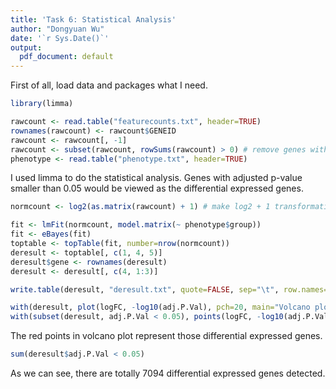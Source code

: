 ```yaml
---
title: 'Task 6: Statistical Analysis'
author: "Dongyuan Wu"
date: '`r Sys.Date()`'
output:
  pdf_document: default
---
```


First of all, load data and packages what I need.

```r

library(limma)

rawcount <- read.table("featurecounts.txt", header=TRUE)
rownames(rawcount) <- rawcount$GENEID
rawcount <- rawcount[, -1]
rawcount <- subset(rawcount, rowSums(rawcount) > 0) # remove genes with zeros in all samples
phenotype <- read.table("phenotype.txt", header=TRUE)

```

I used limma to do the statistical analysis. Genes with adjusted p-value smaller than 0.05 would be viewed as the differential expressed genes.

```r

normcount <- log2(as.matrix(rawcount) + 1) # make log2 + 1 transformation

fit <- lmFit(normcount, model.matrix(~ phenotype$group))
fit <- eBayes(fit)
toptable <- topTable(fit, number=nrow(normcount))
deresult <- toptable[, c(1, 4, 5)]
deresult$gene <- rownames(deresult)
deresult <- deresult[, c(4, 1:3)]

write.table(deresult, "deresult.txt", quote=FALSE, sep="\t", row.names=FALSE)

with(deresult, plot(logFC, -log10(adj.P.Val), pch=20, main="Volcano plot"))
with(subset(deresult, adj.P.Val < 0.05), points(logFC, -log10(adj.P.Val), pch=20, col="red"))

```
The red points in volcano plot represent those differential expressed genes.

```r

sum(deresult$adj.P.Val < 0.05)

```

As we can see, there are totally 7094 differential expressed genes detected.
